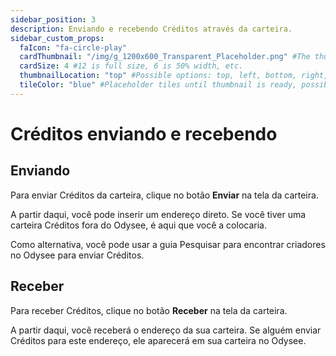 ```yaml
---
sidebar_position: 3
description: Enviando e recebendo Créditos através da carteira.
sidebar_custom_props:
  faIcon: "fa-circle-play"
  cardThumbnail: "/img/g_1200x600_Transparent_Placeholder.png" #The thumbnail on the category card.
  cardSize: 4 #12 is full size, 6 is 50% width, etc.
  thumbnailLocation: "top" #Possible options: top, left, bottom, right, none
  tileColor: "blue" #Placeholder tiles until thumbnail is ready, possible options: blue, cream, darkpurple, lightpurple, mauve, orange, pink, none
---
```


# Créditos enviando e recebendo

## Enviando

Para enviar Créditos da carteira, clique no botão **Enviar** na tela da carteira.

A partir daqui, você pode inserir um endereço direto. Se você tiver uma carteira Créditos fora do Odysee, é aqui que você a colocaria.

Como alternativa, você pode usar a guia Pesquisar para encontrar criadores no Odysee para enviar Créditos.

## Receber

Para receber Créditos, clique no botão **Receber** na tela da carteira.

A partir daqui, você receberá o endereço da sua carteira. Se alguém enviar Créditos para este endereço, ele aparecerá em sua carteira no Odysee.